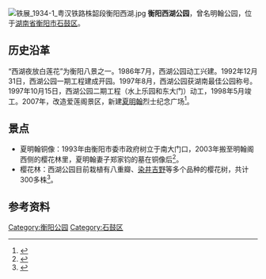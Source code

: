 [[File:铁展_1934-1_粤汉铁路株韶段衡阳西湖.jpg|thumb]]
'''衡阳西湖公园'''，曾名明翰公园，位于[[湖南省|湖南省]][[衡阳市|衡阳市]][[石鼓区|石鼓区]]。

== 历史沿革 ==
“西湖夜放白莲花”为衡阳八景之一。1986年7月，西湖公园动工兴建。1992年12月31日，西湖公园一期工程建成开园。1997年8月，西湖公园获湖南最佳公园称号。1997年10月15日，西湖公园二期工程（水上乐园和东大门）动工，1998年5月竣工。2007年，改造爱莲阁景区，新建[[夏明翰|夏明翰]]烈士纪念广场<ref>{{Cite book|title=《衡阳市志：1978~2008》|last=|first=|publisher=方志出版社|year=2008年|isbn=9787514412246|location=|page=1704|pages=|chapter=第二十编 城乡建设与环境保护}}</ref>。

== 景点 ==

* 夏明翰铜像：1993年由衡阳市委市政府树立于南大门口，2003年搬至明翰阁西侧的樱花林里，夏明翰妻子郑家钧的墓在铜像后<ref>{{Cite news|url=http://news.southcn.com/china/zgkx/200304040332.htm|title=湖南省衡阳市举行革命烈士夏明翰铜像搬迁仪式|author=成新平|date=2003年4月4日|work=长沙晚报|accessdate=|archive-date=2018年7月18日|archive-url=https://web.archive.org/web/20180718174939/http://news.southcn.com/china/zgkx/200304040332.htm|dead-url=no}}</ref>。
*樱花林：西湖公园目前栽植有八重瓣、[[染井吉野櫻|染井吉野]]等多个品种的樱花树，共计300多株<ref>{{Cite news|url=http://www.hyqss.cn/2016/march/DDE120B9.html|title=下一个晴天去“西湖”赏樱花|author=胡亚华|date=2016年3月23日|work=衡阳全搜索网|accessdate=|archive-date=2018年7月20日|archive-url=https://web.archive.org/web/20180720165534/http://www.hyqss.cn/2016/march/DDE120B9.html|dead-url=no}}</ref>。

== 参考资料 ==
{{Reflist|2}}
{{衡阳公园}}
{{衡阳爱国主义教育示范基地}}
[[Category:衡阳公园|Category:衡阳公园]]
[[Category:石鼓区|Category:石鼓区]]